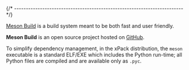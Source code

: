 
{/* ------------------------------------------------------------------------ */}

[Meson Build](https://mesonbuild.com) is a build system meant to be both fast
and user friendly.

**Meson Build** is an open source project hosted on
[GitHub](https://github.com/mesonbuild/meson).

To simplify dependency management, in the xPack distribution,
the `meson` executable is a
standard ELF/EXE which includes the Python run-time; all Python
files are compiled and are available only as `.pyc`.
